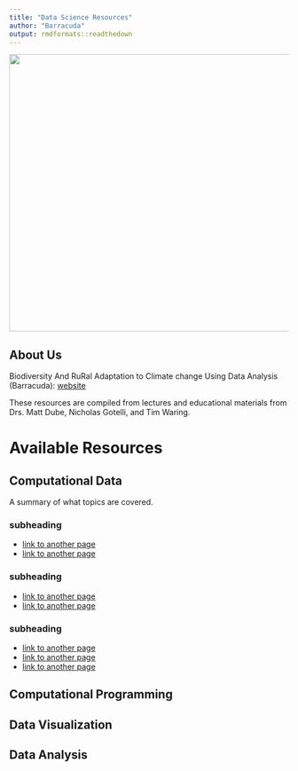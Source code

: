 ```yaml
---
title: "Data Science Resources"
author: "Barracuda"
output: rmdformats::readthedown
---
```


<img src="barracuda_logo.jpeg" width="600" height="500" />


## About Us
Biodiversity And RuRal Adaptation to Climate change Using Data Analysis (Barracuda): [website](biobarracuda.org)

These resources are compiled from lectures and educational materials from Drs. Matt Dube, Nicholas Gotelli, and Tim Waring.

# Available Resources 

## Computational Data 
A summary of what topics are covered. 

### subheading  

* [link to another page]() 
* [link to another page]() 

### subheading   

* [link to another page]()   
* [link to another page]() 

### subheading   
* [link to another page]()  
* [link to another page]()  
* [link to another page]() 


## Computational Programming  

## Data Visualization

## Data Analysis


